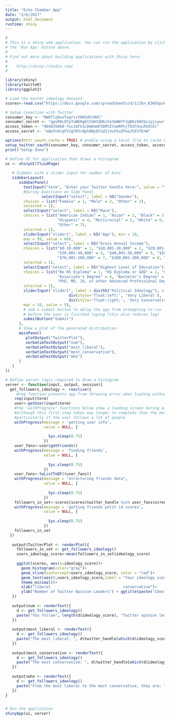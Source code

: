 ```yaml
---
title: "Echo Chamber App"
date: "2/6/2017"
output: html_document
runtime: shiny
---
```

<style type="text/css">
.shiny-frame{
  width: 100%;
  height: 1000px;
}
</style>


```r
#
# This is a Shiny web application. You can run the application by clicking
# the 'Run App' button above.
#
# Find out more about building applications with Shiny here:
#
#    http://shiny.rstudio.com/
#

library(shiny)
library(twitteR)
library(ggplot2)

# Load the master ideology dataset.
scores<-read.csv("https://docs.google.com/spreadsheets/d/1iIkn_K3H5GpvOGn4GlIaB9HdKjuCw7_kZsHlku68xJg/pub?output=csv")

# Setup conection with Twitter
consumer_key <- "0WOTlq9uxTuqrviYHK5dSrNXC"
consumer_secret <- "qpvR9L0TpTuWEHg6tCGHIdD6iFe3eWW7F3qBEeXWIbzipjsywv"
access_token <- "964635660-TocibFk3cDmKmmP2bMYZYumRPnjT0IF4vLRXXCkl"
access_secret <- "oQwYnkCqFV2g7DVcBph8NyQfuUZj4zhSuZPoaJhI5fEnW"

options(httr_oauth_cache = TRUE) # enable using a local file to cache OAuth access credentials between R sessions
setup_twitter_oauth(consumer_key, consumer_secret, access_token, access_secret)
print("Setup done")
```


```r
# Define UI for application that draws a histogram
ui <- shinyUI(fluidPage(
   
   # Sidebar with a slider input for number of bins 
   sidebarLayout(
      sidebarPanel(
        textInput("term", "Enter your Twitter handle here:", value = ""),
        #Survey Questions on Side Panel
                selectInput("select", label = h5("Gender"), 
        choices = list("Female" = 1, "Male" = 2, "Other" = 3), 
        selected = 1),
        selectInput("select", label = h5("Race"), 
        choices = list("American Indian" = 1, "Asian" = 2, "Black" = 3,
                       "Hispanic" = 4, "Multiracial" = 5, "White" = 6,
                       "Other" = 7), 
        selected = 1),
        sliderInput("slider1", label = h5("Age"), min = 18, 
        max = 99, value = 60),
        selectInput("select", label = h5("Gross Annual Income"), 
        choices = list("$0-10,000" = 1, "$10,001-20,000" = 2, "$20,001-30,000" = 3,
                       "$30,001-40,000" = 4, "$40,001-50,000" = 5, "$50,001-70,000" = 6,
                       "$70,001-100,000" = 7, "$100,001-200,000" = 8, "$200,001 or more" = 9), 
        selected = 1),
        selectInput("select", label = h5("Highest Level of Education"), 
        choices = list("No HS Diploma" = 1, "HS Diploma or GED" = 2, "Some College" = 3,
                       "Associate's Degree" = 4, "Bachelor's Degree" = 5, "Master's Degree" = 6,
                       "PhD, MD, JD, or other Advanced Professional Degree" = 7), 
        selected = 1),
        sliderInput("slider1", label = div(h5("Political Ideology"), style='width:235px;',
                            div(style='float:left;', 'Very Liberal'), 
                            div(style='float:right;', 'Very Conservative')), min = 0, 
        max = 10, value = 5), 
        # add a submit button to delay the app from attempting to run
        # before the user is finished typing (this also reduces lag)
        submitButton("Submit")
      ),
      # Show a plot of the generated distribution
      mainPanel(
         plotOutput("TwitterPlot"),
         verbatimTextOutput("num"),
         verbatimTextOutput("most_liberal"),
         verbatimTextOutput("most_conservative"),
         verbatimTextOutput("who")
      )
   )
))

# Define server logic required to draw a histogram
server <- function(input, output, session){
  get_followers_ideology <- reactive({
     #req function prevents app from throwing error when loading without pre-given inputs
    req(input$term) 
    user<-getUser(input$term)
    #the 'withProgress' functions below show a loading screen during each step
    #although this first step takes way longer to complete than the message shows
    #particularly if the user follows a lot of people
    withProgress(message = 'getting user info',
                 value = NULL, {
                   
                   Sys.sleep(0.75)
                 })
    user_fans<-user$getFriends()
    withProgress(message = 'finding friends',
                 value = NULL, {
                   
                   Sys.sleep(0.75)
                 })
    user_fans<-twListToDF((user_fans))
    withProgress(message = "structuring friends data",
                 value = NULL, {
                   
                   Sys.sleep(0.75)
                 })
    followers_in_set<-scores[scores$twitter_handle %in% user_fans$screenName,]
    withProgress(message = 'getting friends polit id scores',
                 value = NULL, {
                   
                   Sys.sleep(0.75)
                 })
    followers_in_set
  })
  
   output$TwitterPlot <- renderPlot({
     followers_in_set <- get_followers_ideology()
     users_ideology_score<-mean(followers_in_set$ideology_score)
     
     ggplot(scores, aes(x=ideology_score))+
       geom_histogram(color="gray")+
       geom_vline(xintercept=users_ideology_score, color = "red")+
       geom_text(aes(0,users_ideology_score,label = "Your ideology score", vjust = -3),color="white")+
       theme_minimal()+
       xlab("liberal                                conservative")+
       ylab("Number of Twitter Opinion Leaders") + ggtitle(paste("Ideology score of", input$term))
   })
   
   output$num <- renderText({
     d <- get_followers_ideology()
     paste("You follow", length(d$ideology_score), "Twitter opinion leaders in our dataset.")
   })
   
   output$most_liberal <- renderText({
     d <- get_followers_ideology()
     paste("The most liberal: ", d$twitter_handle[which(d$ideology_score == min(d$ideology_score))])
   })
   
   output$most_conservative <- renderText({
     d <- get_followers_ideology()
     paste("The most conservative: ", d$twitter_handle[which(d$ideology_score == max(d$ideology_score))])
   })
   
   output$who <- renderText({
     d <- get_followers_ideology()
     paste("From the most liberal to the most conservative, they are: ", paste(d$twitter_handle[order(d$ideology_score)], collapse = ", "))
   })
}


# Run the application 
shinyApp(ui, server)
```
